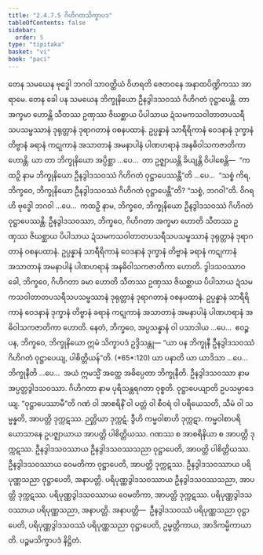 ```yaml
---
title: "2.4.7.5 ဂိဟိဂတသိက္ခာပဒ"
tableOfContents: false
sidebar:
  order: 5
type: "tipitaka"
basket: "vi"
book: "paci"
---
```



<DynamicBreadcrumb />

<Division number="1090" book="paci" e="ch" v="2" p="423">

<Paragraph number="3230" book="paci">
တေန သမယေန ဗုဒ္ဓေါ ဘဂဝါ သာဝတ္ထိယံ ဝိဟရတိ ဇေတဝနေ အနာထပိဏ္ဍိကဿ အာရာမေ. တေန ခေါ ပန သမယေန ဘိက္ခုနိယော ဦနဒွါဒသဝဿံ ဂိဟိဂတံ ဝုဋ္ဌာပေန္တိ. တာ အက္ခမာ ဟောန္တိ သီတဿ ဥဏှဿ ဇိဃစ္ဆာယ ပိပါသာယ ဍံသမကသဝါတာတပသရီသပသမ္ဖဿာနံ ဒုရုတ္တာနံ ဒုရာဂတာနံ ဝစနပထာနံ. ဥပ္ပန္နာနံ သာရီရိကာနံ ဝေဒနာနံ ဒုက္ခာနံ တိဗ္ဗာနံ ခရာနံ ကဋုကာနံ အသာတာနံ အမနာပါနံ ပါဏဟရာနံ အနဓိဝါသကဇာတိကာ ဟောန္တိ.
</Paragraph>

<Paragraph number="3231" book="paci">
ယာ တာ ဘိက္ခုနိယော အပ္ပိစ္ဆာ …ပေ…  တာ ဥဇ္ဈာယန္တိ ခိယျန္တိ ဝိပါစေန္တိ—  “ကထဉှိ နာမ ဘိက္ခုနိယော ဦနဒွါဒသဝဿံ ဂိဟိဂတံ ဝုဋ္ဌာပေဿန္တီ”တိ …ပေ…  “သစ္စံ ကိရ, ဘိက္ခဝေ, ဘိက္ခုနိယော ဦနဒွါဒသဝဿံ ဂိဟိဂတံ ဝုဋ္ဌာပေန္တီ”တိ? “သစ္စံ, ဘဂဝါ”တိ. ဝိဂရဟိ ဗုဒ္ဓေါ ဘဂဝါ …ပေ…  ကထဉှိ နာမ, ဘိက္ခဝေ, ဘိက္ခုနိယော ဦနဒွါဒသဝဿံ ဂိဟိဂတံ ဝုဋ္ဌာပေဿန္တိ. ဦနဒွါဒသဝဿာ, ဘိက္ခဝေ, ဂိဟိဂတာ အက္ခမာ ဟောတိ သီတဿ ဥဏှဿ ဇိဃစ္ဆာယ ပိပါသာယ ဍံသမကသဝါတာတပသရီသပသမ္ဖဿာနံ ဒုရုတ္တာနံ ဒုရာဂတာနံ ဝစနပထာနံ. ဥပ္ပန္နာနံ သာရီရိကာနံ ဝေဒနာနံ ဒုက္ခာနံ တိဗ္ဗာနံ ခရာနံ ကဋုကာနံ အသာတာနံ အမနာပါနံ ပါဏဟရာနံ အနဓိဝါသကဇာတိကာ ဟောတိ. ဒွါဒသဝဿာဝ ခေါ, ဘိက္ခဝေ, ဂိဟိဂတာ ခမာ ဟောတိ သီတဿ ဥဏှဿ ဇိဃစ္ဆာယ ပိပါသာယ ဍံသမကသဝါတာတပသရီသပသမ္ဖဿာနံ ဒုရုတ္တာနံ ဒုရာဂတာနံ ဝစနပထာနံ. ဥပ္ပန္နာနံ သာရီရိကာနံ ဝေဒနာနံ ဒုက္ခာနံ တိဗ္ဗာနံ ခရာနံ ကဋုကာနံ အသာတာနံ အမနာပါနံ ပါဏဟရာနံ အဓိဝါသကဇာတိကာ ဟောတိ. နေတံ, ဘိက္ခဝေ, အပ္ပသန္နာနံ ဝါ ပသာဒါယ …ပေ…  ဧဝဉ္စ ပန, ဘိက္ခဝေ, ဘိက္ခုနိယော ဣမံ သိက္ခာပဒံ ဥဒ္ဒိသန္တု—
</Paragraph>

</Division>
<Division number="1091" book="paci" e="ch" v="2" p="424">

<Paragraph number="3232" book="paci">
<Emphasis>“ယာ ပန ဘိက္ခုနီ ဦနဒွါဒသဝဿံ ဂိဟိဂတံ ဝုဋ္ဌာပေယျ, ပါစိတ္တိယန်”</Emphasis>တိ. (*65*:<Emphasis>120</Emphasis>)
</Paragraph>

</Division>
<Division number="1092" book="paci" e="ch" v="2" p="424">

<Paragraph number="3233" book="paci">
<Emphasis>ယာ ပနာ</Emphasis>တိ ယာ ယာဒိသာ …ပေ…  <Emphasis>ဘိက္ခုနီ</Emphasis>တိ …ပေ…  အယံ ဣမသ္မိံ အတ္ထေ အဓိပ္ပေတာ ဘိက္ခုနီတိ.
</Paragraph>

<Paragraph number="3234" book="paci">
<Emphasis>ဦနဒွါဒသဝဿာ</Emphasis> နာမ အပ္ပတ္တဒွါဒသဝဿာ. <Emphasis>ဂိဟိဂတာ</Emphasis> နာမ ပုရိသန္တရဂတာ ဝုစ္စတိ. <Emphasis>ဝုဋ္ဌာပေယျာ</Emphasis>တိ ဥပသမ္ပာဒေယျ.
</Paragraph>

<Paragraph number="3235" book="paci">
“ဝုဋ္ဌာပေဿာမီ”တိ ဂဏံ ဝါ အာစရိနိံ ဝါ ပတ္တံ ဝါ စီဝရံ ဝါ ပရိယေသတိ, သီမံ ဝါ သမ္မန္နတိ, အာပတ္တိ ဒုက္ကဋဿ. ဉတ္တိယာ ဒုက္ကဋံ. ဒွီဟိ ကမ္မဝါစာဟိ ဒုက္ကဋာ. ကမ္မဝါစာပရိယောသာနေ ဥပဇ္ဈာယာယ အာပတ္တိ ပါစိတ္တိယဿ. ဂဏဿ စ အာစရိနိယာ စ အာပတ္တိ ဒုက္ကဋဿ.
</Paragraph>

</Division>
<Division number="1093" book="paci" e="ch" v="2" p="424">

<Paragraph number="3236" book="paci">
ဦနဒွါဒသဝဿာယ ဦနဒွါဒသဝဿသညာ ဝုဋ္ဌာပေတိ, အာပတ္တိ ပါစိတ္တိယဿ. ဦနဒွါဒသဝဿာယ ဝေမတိကာ ဝုဋ္ဌာပေတိ, အာပတ္တိ ဒုက္ကဋဿ. ဦနဒွါဒသဝဿာယ ပရိပုဏ္ဏသညာ ဝုဋ္ဌာပေတိ, အနာပတ္တိ.
</Paragraph>

<Paragraph number="3237" book="paci">
ပရိပုဏ္ဏဒွါဒသဝဿာယ ဦနဒွါဒသဝဿသညာ, အာပတ္တိ ဒုက္ကဋဿ. ပရိပုဏ္ဏဒွါဒသဝဿာယ ဝေမတိကာ, အာပတ္တိ ဒုက္ကဋဿ. ပရိပုဏ္ဏဒွါဒသဝဿာယ ပရိပုဏ္ဏသညာ, အနာပတ္တိ.
</Paragraph>

</Division>
<Division number="1094" book="paci" e="ch" v="2" p="425">

<Paragraph number="3238" book="paci">
အနာပတ္တိ—  ဦနဒွါဒသဝဿံ ပရိပုဏ္ဏသညာ ဝုဋ္ဌာပေတိ, ပရိပုဏ္ဏဒွါဒသဝဿံ ပရိပုဏ္ဏသညာ ဝုဋ္ဌာပေတိ, ဥမ္မတ္တိကာယ, အာဒိကမ္မိကာယာတိ.

</Paragraph>
</Division>

<Paragraph number="3239" type="center" book="paci">
ပဉ္စမသိက္ခာပဒံ နိဋ္ဌိတံ.
</Paragraph>